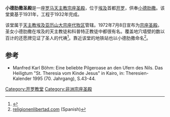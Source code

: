 '''小德肋撒圣殿'''是一座[[罗马天主教|罗马天主教]][[宗座圣殿|宗座圣殿]]，位于[[埃及|埃及]]首都[[开罗|开罗]]，供奉[[小德肋撒|小德肋撒]]。该堂奠基于1931年，工程于1932年完成。

该堂属于[[天主教埃及亚历山大宗座代牧区|天主教埃及亚历山大宗座代牧区]]管辖。1972年7月8日宣布为[[宗座圣殿|宗座圣殿]]。圣女小德肋撒在埃及的天主教徒和科普特正教徒中都很有名。覆盖地穴墙壁的数以百计的还愿牌见证了圣人的代祷<ref>{{Cite web |url=http://www.gcatholic.org/churches/data/basEG.htm |title=Giga-Catholic |access-date=2022-05-21 |archive-date=2022-03-19 |archive-url=https://web.archive.org/web/20220319190434/http://www.gcatholic.org/churches/data/basEG.htm }}</ref>。靠近该堂的地铁站也以小德肋撒命名<ref>[http://movil.religionenlibertad.com/articulo.asp?idarticulo=9734&accion= religionenlibertad.com] (Spanish)</ref>。

== 参考 ==
* Manfred Karl Böhm: Eine beliebte Pilgeroase an den Ufern des Nils. Das Heiligtum "St. Theresia vom Kinde Jesus" in Kairo, in: Theresien-Kalender 1995 (70. Jahrgang), S.43-44.
<references/>

{{coord|30|05|06|N|31|14|47|E|display=title|region:EG_type:landmark_source:dewiki}}

[[Category:开罗教堂|Category:开罗教堂]]
[[Category:非洲宗座圣殿|Category:非洲宗座圣殿]]